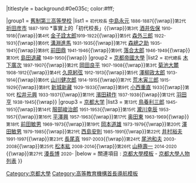 {{Navbox
|name=京都大學總長
|bodyclass = hlist
|state = autocollapse
|title = [[京都大学|<span style="color:#fff">京都大學</span>]]總長{{#if:{{{1|}}}|({{{1|}}})|}}
|titlestyle = background:#0e035c; color:#fff;

|group1  = [[舊制第三高等學校]]
|list1   = <small>初代校長</small> [[中島永元]] <small>1886-1887</small>{{\wrap}}<small>第2代</small> [[折田彦市]] <small>1887-1910</small> *事實上的「初代校長」{{\wrap}}<small>第3代</small> 
[[酒井佐保]] <small>1910-1918</small>{{\wrap}}<small>第4代</small> [[金子詮太郎]]<small>1919-1922</small>{{\wrap}}<small>第5代</small> [[森外三郎]] <small>1922-1931</small>{{\wrap}}<small>第6代</small> [[溝淵進馬]] <small>1931-1935</small>{{\wrap}}<small>第7代</small> [[森總之助]] <small>1935-1941</small>{{\wrap}}<small>第8代</small> [[前田鼎]] <small>1941-1946</small>{{\wrap}}<small>第9代</small> [[落合太郎]] <small>1946-1949</small>{{\wrap}}<small>第10代</small> [[島田退藏]] <small>1949-1950</small>{{\wrap}}
|group2  = [[京都大学|京都帝國大學]]
|list2   = <small>初代總長</small> [[木下廣次]] <small>1897-1907</small>{{\wrap}}<small>第2代</small> [[岡田良平]] <small>1907-1908</small>{{\wrap}}<small>第3代</small> [[菊池大麓]] <small>1908-1912</small>{{\wrap}}<small>第4代</small> [[久原躬弦]] <small>1912-1913</small>{{\wrap}}<small>第5代</small> [[澤柳政太郎]] <small>1913-1914</small>{{\wrap}}<small>第6代</small> [[山川健次郎]] <small>1914-1915</small>{{\wrap}}<small>第7代</small> [[荒木寅三郎]] <small>1915-1929</small>{{\wrap}}<small>第8代</small> [[新城新藏]] <small>1929-1933</small>{{\wrap}}<small>第9代</small> [[小西重直]] <small>1933</small>{{\wrap}}<small>第10代</small> [[松井元興]] <small>1933-1937</small>{{\wrap}}<small>第11代</small> [[濱田耕作]] <small>1937-1938</small>{{\wrap}}<small>第12代</small> [[羽田亨]] <small>1938-1945</small>{{\wrap}}
|group3  = [[京都大学]]
|list3   = <small>第13代</small> [[鳥養利三郎]] <small>1945-1951</small>{{\wrap}}<small>第14代</small> [[服部峻治郎]] <small>1951-1953</small>{{\wrap}}<small>第15代</small> [[瀧川幸辰]] <small>1953-1957</small>{{\wrap}}<small>第16代</small> [[平澤興]] 
<small>1957-1963</small>{{\wrap}}<small>第17代</small> [[奥田東]] <small>1963-1969</small>{{\wrap}}<small>第18代</small> [[前田敏男]] <small>1969-1973</small>{{\wrap}}<small>第19代</small> [[岡本道雄]] <small>1973-1979</small>{{\wrap}}<small>第20代</small> [[澤田敏男]] <small>1979-1985</small>{{\wrap}}<small>第21代</small> [[西島安則]] <small>1985-1991</small>{{\wrap}}<small>第22代</small> [[井村裕夫]] <small>1991-1997</small>{{\wrap}}<small>第23代</small> [[長尾真]] <small>1997-2003</small>{{\wrap}}<small>第24代</small> [[尾池和夫]] <small>2003-2008</small>{{\wrap}}<small>第25代</small> [[松本紘]] <small>2008-2014</small>{{\wrap}}<small>第26代</small> [[山極壽一]] <small>2014-2020</small> {{\wrap}}<small>第27代</small> [[湊長博]] <small>2020-</small>
|below   = 關連項目 : [[Template:京都大學|京都大學模板]] - [[京都大學人物列表]]
}}
<noinclude>
[[Category:京都大學]]
[[Category:高等教育機構首長導航模板]]

</noinclude>